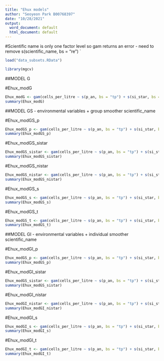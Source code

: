 ```yaml
---
title: "Ehux models"
author: "Seoyeon Park B00768397"
date: "10/28/2021"
output:
  word_document: default
  html_document: default
---
```


#Scientific name is only one factor level so gam returns an error - need to remove s(scientific_name, bs = "re")
`
```r
load("data_subsets.RData")
```

```r
library(mgcv)
```


##MODEL G

#Ehux_modG

```r
Ehux_modG <- gam(cells_per_litre ~ s(p_an, bs = "tp") + s(si_star, bs = "tp") + s(ni_star, bs = "tp") + s(s_an, bs = "tp") + s(t_an, bs = "tp") + te(longitude, latitude, bs = c("cc","tp")) , data = data.Ehux)
summary(Ehux_modG)
```

##MODEL GS - environmental variables + group smoother scientific_name

#Ehux_modGS_p

```r
Ehux_modGS_p <- gam(cells_per_litre ~ s(p_an, bs = "tp") + s(si_star, bs = "tp") + s(ni_star, bs = "tp") + s(s_an, bs = "tp") + s(t_an, bs = "tp") + te(longitude, latitude, bs = c("cc", "tp")) + s(p_an, scientific_name, bs = "fs"), data = data.Ehux, method = "REML")
summary(Ehux_modGS_p)
```


#Ehux_modGS_sistar

```r
Ehux_modGS_sistar <- gam(cells_per_litre ~ s(p_an, bs = "tp") + s(si_star, bs = "tp") + s(ni_star, bs = "tp") + s(s_an, bs = "tp") + s(t_an, bs = "tp") + te(longitude, latitude, bs = c("cc", "tp")) + s(si_star, scientific_name, bs = "fs"), data = data.Ehux, method = "REML")
summary(Ehux_modGS_sistar)
```

#Ehux_modGS_nistar

```r
Ehux_modGS_nistar <- gam(cells_per_litre ~ s(p_an, bs = "tp") + s(si_star, bs = "tp") + s(ni_star, bs = "tp") + s(s_an, bs = "tp") + s(t_an, bs = "tp")  + te(longitude, latitude, bs = c("cc", "tp")) + s(ni_star, scientific_name, bs = "fs"), data = data.Ehux, method = "REML")
summary(Ehux_modGS_nistar)
```

#Ehux_modGS_s

```r
Ehux_modGS_s <- gam(cells_per_litre ~ s(p_an, bs = "tp") + s(si_star, bs = "tp") + s(ni_star, bs = "tp") + s(s_an, bs = "tp") + s(t_an, bs = "tp") + te(longitude, latitude, bs = c("cc", "tp")) + s(s_an, scientific_name, bs = "fs"), data = data.Ehux, method = "REML")
summary(Ehux_modGS_s)
```

#Ehux_modGS_t

```r
Ehux_modGS_t <- gam(cells_per_litre ~ s(p_an, bs = "tp") + s(si_star, bs = "tp") + s(ni_star, bs = "tp") + s(s_an, bs = "tp") + s(t_an, bs = "tp") + te(longitude, latitude, bs = c("cc", "tp")) + s(t_an, scientific_name, bs = "fs"), data = data.Ehux, method = "REML")
summary(Ehux_modGS_t)
```

##MODEL GI - environmental variables + individual smoother scientific_name

#Ehux_modGI_p

```r
Ehux_modGS_p <- gam(cells_per_litre ~ s(p_an, bs = "tp") + s(si_star, bs = "tp") + s(ni_star, bs = "tp") + s(s_an, bs = "tp") + s(t_an, bs = "tp") + te(longitude, latitude, bs = c("cc", "tp")) + s(p_an, by = scientific_name, bs = "fs", m = 1), data = data.Ehux, method = "REML")
summary(Ehux_modGS_p)
```


#Ehux_modGI_sistar

```r
Ehux_modGS_sistar <- gam(cells_per_litre ~ s(p_an, bs = "tp") + s(si_star, bs = "tp") + s(ni_star, bs = "tp") + s(s_an, bs = "tp") + s(t_an, bs = "tp") + te(longitude, latitude, bs = c("cc", "tp")) + s(si_star, by = scientific_name, bs = "fs", m = 1), data = data.Ehux, method = "REML")
summary(Ehux_modGS_sistar)
```

#Ehux_modGI_nistar

```r
Ehux_modGI_nistar <- gam(cells_per_litre ~ s(p_an, bs = "tp") + s(si_star, bs = "tp") + s(ni_star, bs = "tp") + s(s_an, bs = "tp") + s(t_an, bs = "tp")  + te(longitude, latitude, bs = c("cc", "tp")) + s(ni_star, by = scientific_name, bs = "fs", m = 1), data = data.Ehux, method = "REML")
summary(Ehux_modGI_nistar)
```

#Ehux_modGI_s

```r
Ehux_modGI_s <- gam(cells_per_litre ~ s(p_an, bs = "tp") + s(si_star, bs = "tp") + s(ni_star, bs = "tp") + s(s_an, bs = "tp") + s(t_an, bs = "tp") + te(longitude, latitude, bs = c("cc", "tp")) + s(s_an, by =  scientific_name, bs = "fs", m = 1), data = data.Ehux, method = "REML")
summary(Ehux_modGI_s)
```

#Ehux_modGI_t

```r
Ehux_modGI_t <- gam(cells_per_litre ~ s(p_an, bs = "tp") + s(si_star, bs = "tp") + s(ni_star, bs = "tp") + s(s_an, bs = "tp") + s(t_an, bs = "tp") + te(longitude, latitude, bs = c("cc", "tp")) + s(t_an, by = scientific_name, bs = "fs", m = 1), data = data.Ehux, method = "REML")
summary(Ehux_modGI_t)
```



